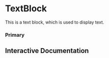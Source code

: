 

<Meta of={Story} />

# TextBlock

This is a text block, which is used to display text.

### Primary

<Canvas of={Story.Primary} />

## Interactive Documentation

<Primary of={Story} />
<Controls />
